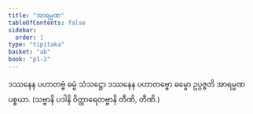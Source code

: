 ```yaml
---
title: "အာရမ္မဏ"
tableOfContents: false
sidebar:
  order: 1
type: "tipitaka"
basket: "ab"
book: "p1-2"
---
```



<DynamicBreadcrumb />

<Division number="61" book="p1-2" e="ch" v="37" p="156">

<Paragraph number="926" book="p1-2">
ဒဿနေန ပဟာတဗ္ဗံ ဓမ္မံ သံသဋ္ဌော ဒဿနေန ပဟာတဗ္ဗော ဓမ္မော ဥပ္ပဇ္ဇတိ အာရမ္မဏပစ္စယာ. (သဗ္ဗာနိ ပဒါနိ ဝိတ္ထာရေတဗ္ဗာနိ တီဏိ, တီဏိ.)
</Paragraph>
</Division>